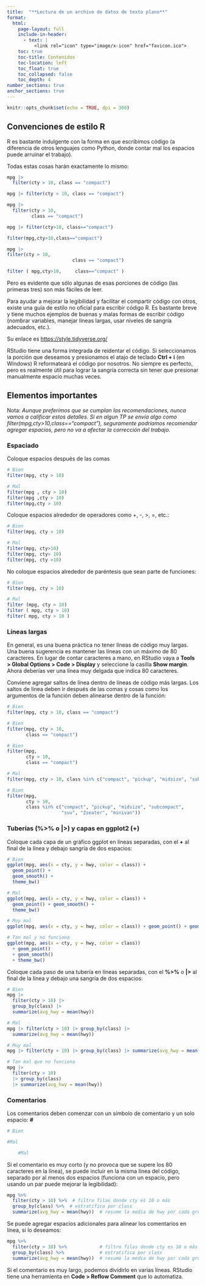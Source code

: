 ```yaml
---
title:  "**Lectura de un archivo de datos de texto plano**"
format:
  html:
    page-layout: full
    include-in-header: 
      - text: |
          <link rel="icon" type="image/x-icon" href="favicon.ico">    
    toc: true
    toc-title: Contenidos
    toc-location: left
    toc_float: true
    toc_collapsed: false
    toc_depth: 4
number_sections: true
anchor_sections: true
---
```


```r
knitr::opts_chunk$set(echo = TRUE, dpi = 300)
```

## Convenciones de estilo R

R es bastante indulgente con la forma en que escribimos código (a diferencia de otros lenguajes como Python, donde contar mal los espacios puede arruinar el trabajo). 

Todas estas cosas harán exactamente lo mismo:

```r
mpg |> 
  filter(cty > 10, class == "compact")

mpg |> filter(cty > 10, class == "compact")

mpg |> 
  filter(cty > 10, 
         class == "compact")

mpg |> filter(cty>10, class=="compact")

filter(mpg,cty>10,class=="compact")

mpg |> 
filter(cty > 10, 
                        class == "compact")

filter ( mpg,cty>10,     class=="compact" )
```

Pero es evidente que sólo algunas de esas porciones de código (las primeras tres) son más fáciles de leer.

Para ayudar a mejorar la legibilidad y facilitar el compartir código con otros, existe una guía de estilo no oficial para escribir código R. Es bastante breve y tiene muchos ejemplos de buenas y malas formas de escribir código (nombrar variables, manejar líneas largas, usar niveles de sangría adecuados, etc.). 

Su enlace es <https://style.tidyverse.org/>

RStudio tiene una forma integrada de reidentar el código. Si seleccionamos la porción que deseamos y presionamos el atajo de teclado **Ctrl + i** (en Windows) R reformateará el código por nosotros. No siempre es perfecto, pero es realmente útil para lograr la sangría correcta sin tener que presionar manualmente espacio muchas veces.

## Elementos importantes

Nota: *Aunque preferimos que se cumplan las recomendaciones, nunca vamos a calificar estos detalles. Si en algun TP se envía algo como filter(mpg,cty>10,class=="compact"), seguramente podríamos recomendar agregar espacios, pero no va a afectar la corrección del trabajo.*

### Espaciado

Coloque espacios después de las comas

```r
# Bien
filter(mpg, cty > 10)

# Mal
filter(mpg , cty > 10)
filter(mpg ,cty > 10)
filter(mpg,cty > 10)
```

Coloque espacios alrededor de operadores como +, -, >, =, etc.:

```r
# Bien
filter(mpg, cty > 10)

# Mal
filter(mpg, cty>10)
filter(mpg, cty> 10)
filter(mpg, cty >10)

```

No coloque espacios alrededor de paréntesis que sean parte de funciones:


```r
# Bien
filter(mpg, cty > 10)

# Mal
filter (mpg, cty > 10)
filter ( mpg, cty > 10)
filter( mpg, cty > 10 )

```

### Líneas largas

En general, es una buena práctica no tener líneas de código muy largas. Una buena sugerencia es mantener las líneas con un máximo de 80 caracteres. En lugar de contar caracteres a mano, en RStudio vaya a **Tools > Global Options > Code > Display** y seleccione la casilla **Show margin**. Ahora deberías ver una línea muy delgada que indica 80 caracteres. 

Conviene agregar saltos de línea dentro de líneas de código más largas. 
Los saltos de línea deben ir después de las comas y cosas como los argumentos de la función deben alinearse dentro de la función:

```r
# Bien
filter(mpg, cty > 10, class == "compact")

# Bien
filter(mpg, cty > 10, 
       class == "compact")

# Bien
filter(mpg,
       cty > 10,
       class == "compact")

# Mal
filter(mpg, cty > 10, class %in% c("compact", "pickup", "midsize", "subcompact", "suv", "2seater", "minivan"))

# Bien
filter(mpg, 
       cty > 10, 
       class %in% c("compact", "pickup", "midsize", "subcompact", 
                    "suv", "2seater", "minivan"))

```

### Tuberías (**%>%** o **|>**) y capas en ggplot2 (**+**)

Coloque cada capa de un gráfico ggplot en líneas separadas, con el **+** al final de la línea y debajo sangría de dos espacios:

```r
# Bien
ggplot(mpg, aes(x = cty, y = hwy, color = class)) +
  geom_point() +
  geom_smooth() +
  theme_bw()

# Mal
ggplot(mpg, aes(x = cty, y = hwy, color = class)) +
  geom_point() + geom_smooth() +
  theme_bw()

# Muy mal
ggplot(mpg, aes(x = cty, y = hwy, color = class)) + geom_point() + geom_smooth() + theme_bw()

# Tan mal y no funciona
ggplot(mpg, aes(x = cty, y = hwy, color = class))
  + geom_point()
  + geom_smooth() 
  + theme_bw()

```

Coloque cada paso de una tubería en líneas separadas, con el **%>%** o **|>** al final de la línea y debajo una sangría de dos espacios:

```r

# Bien
mpg |> 
  filter(cty > 10) |> 
  group_by(class) |> 
  summarize(avg_hwy = mean(hwy))

# Mal
mpg |> filter(cty > 10) |> group_by(class) |> 
  summarize(avg_hwy = mean(hwy))

# Muy mal
mpg |> filter(cty > 10) |> group_by(class) |> summarize(avg_hwy = mean(hwy))

# Tan mal que no funciona
mpg |> 
  filter(cty > 10)
  |> group_by(class)
  |> summarize(avg_hwy = mean(hwy))

```

### Comentarios

Los comentarios deben comenzar con un símbolo de comentario y un solo espacio: **#**

```r
# Bien

#Mal

    #Mal
```

Si el comentario es muy corto (y no provoca que se supere los 80 caracteres en la línea), se puede incluir en la misma línea del código, separado por al menos dos espacios (funciona con un espacio, pero usando un par puede mejorar la legibilidad):

```r
mpg %>% 
  filter(cty > 10) %>%  # filtro filas donde cty es 10 o más
  group_by(class) %>%  # estratifica por class
  summarize(avg_hwy = mean(hwy))  # resume la media de hwy por cada grupo

```

Se puede agregar espacios adicionales para alinear los comentarios en línea, si lo deseamos:

```r
mpg %>% 
  filter(cty > 10) %>%            # filtro filas donde cty es 10 o más
  group_by(class) %>%             # estratifica por class
  summarize(avg_hwy = mean(hwy))  # resume la media de hwy por cada grupo

```

Si el comentario es muy largo, podemos dividirlo en varias líneas. RStudio tiene una herramienta en **Code > Reflow Comment** que lo automatiza.


